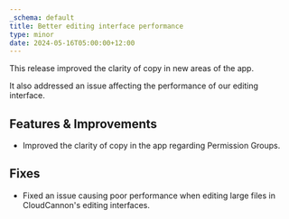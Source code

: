 ```yaml
---
_schema: default
title: Better editing interface performance
type: minor
date: 2024-05-16T05:00:00+12:00
---
```

This release improved the clarity of copy in new areas of the app.

It also addressed an issue affecting the performance of our editing interface.

## Features & Improvements

* Improved the clarity of copy in the app regarding Permission Groups.

## Fixes

* Fixed an issue causing poor performance when editing large files in CloudCannon's editing interfaces.